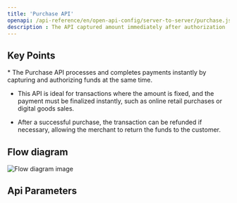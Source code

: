 ```yaml
---
title: 'Purchase API'
openapi: /api-reference/en/open-api-config/server-to-server/purchase.json POST /api/v1/server-to-server-interface/payment
description : The API captured amount immediately after authorization
---
```


## Key Points

<Info>
  * The Purchase API processes and completes payments instantly by capturing and authorizing funds at the same time.

  * This API is ideal for transactions where the amount is fixed, and the payment must be finalized instantly, such as online retail purchases or digital goods sales.

  * After a successful purchase, the transaction can be refunded if necessary, allowing the merchant to return the funds to the customer.
</Info>

## Flow diagram

![Flow diagram image](/images/timeline-diagram/flows-API-Purchase.svg)

## Api Parameters